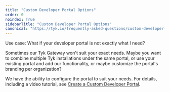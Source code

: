 ```yaml
---
title: "Custom Developer Portal Options"
order: 0
noindex: True
sidebarTitle: "Custom Developer Portal Options"
canonical: "https://tyk.io/frequently-asked-questions/custom-developer-portal-options"
---
```



<LegacyClassicPortalApi/>

Use case: What if your developer portal is not exactly what I need?

Sometimes our Tyk Gateway won't suit your exact needs.  Maybe you want to combine multiple Tyk installations under the same portal, or use your existing portal and add our functionality, or maybe customize the portal's branding per organization?

We have the ability to configure the portal to suit your needs. For details, including a video tutorial, see [Create a Custom Developer Portal](/5.9/tyk-developer-portal/tyk-portal-classic/customise/custom-developer-portal).
